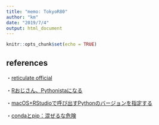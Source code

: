 ```yaml
---
title: "memo: TokyoR80"
author: "km"
date: "2019/7/4"
output: html_document
---
```


```r
knitr::opts_chunk$set(echo = TRUE)
```

## references

・[reticulate official](https://rstudio.github.io/reticulate/index.html)

・[Rおじさん、Pythonistaになる](https://uribo.hatenablog.com/entry/2017/07/16/100253)

・[macOS+RStudioで呼び出すPythonのバージョンを指定する](https://qiita.com/1sh1da/items/aba7193baf9694ec4908) 

・[condaとpip：混ぜるな危険](http://onoz000.hatenablog.com/entry/2018/02/11/142347)

